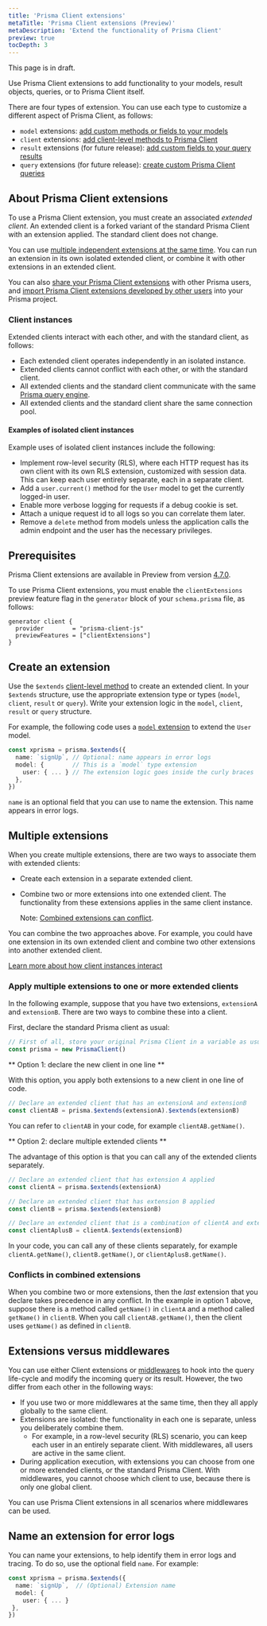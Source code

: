 ```yaml
---
title: 'Prisma Client extensions'
metaTitle: 'Prisma Client extensions (Preview)'
metaDescription: 'Extend the functionality of Prisma Client'
preview: true
tocDepth: 3
---
```


<TopBlock>

<Admonition type="warning">

This page is in draft.

</Admonition>

Use Prisma Client extensions to add functionality to your models, result objects, queries, or to Prisma Client itself.

There are four types of extension. You can use each type to customize a different aspect of Prisma Client, as follows:

- `model` extensions: [add custom methods or fields to your models](/concepts/components/prisma-client/client-extensions/model)
- `client` extensions: [add client-level methods to Prisma Client](/concepts/components/prisma-client/client-extensions/client)
- `result` extensions (for future release): [add custom fields to your query results](/concepts/components/prisma-client/client-extensions/result)
- `query` extensions (for future release): [create custom Prisma Client queries](/concepts/components/prisma-client/client-extensions/query)

</TopBlock>

## About Prisma Client extensions

To use a Prisma Client extension, you must create an associated _extended client_. An extended client is a forked variant of the standard Prisma Client with an extension applied. The standard client does not change.

You can use [multiple independent extensions at the same time](#multiple-extensions). You can run an extension in its own isolated extended client, or combine it with other extensions in an extended client.

You can also [share your Prisma Client extensions](/concepts/components/prisma-client/client-extensions/shared-extensions) with other Prisma users, and [import Prisma Client extensions developed by other users](#install-a-packaged-extension) into your Prisma project.

### Client instances

Extended clients interact with each other, and with the standard client, as follows:

- Each extended client operates independently in an isolated instance.
- Extended clients cannot conflict with each other, or with the standard client.
- All extended clients and the standard client communicate with the same [Prisma query engine](/concepts/components/prisma-engines/query-engine).
- All extended clients and the standard client share the same connection pool.

#### Examples of isolated client instances

Example uses of isolated client instances include the following:

- Implement row-level security (RLS), where each HTTP request has its own client with its own RLS extension, customized with session data. This can keep each user entirely separate, each in a separate client.
- Add a `user.current()` method for the `User` model to get the currently logged-in user.
- Enable more verbose logging for requests if a debug cookie is set.
- Attach a unique request id to all logs so you can correlate them later.
- Remove a `delete` method from models unless the application calls the admin endpoint and the user has the necessary privileges.

## Prerequisites

Prisma Client extensions are available in Preview from version [4.7.0](https://github.com/prisma/prisma/releases/tag/4.7.0).

To use Prisma Client extensions, you must enable the `clientExtensions` preview feature flag in the `generator` block of your `schema.prisma` file, as follows:

```prisma
generator client {
  provider        = "prisma-client-js"
  previewFeatures = ["clientExtensions"]
}
```

## Create an extension

Use the `$extends` [client-level method](/reference/api-reference/prisma-client-reference#client-methods) to create an extended client. In your `$extends` structure, use the appropriate extension type or types (`model`, `client`, `result` or `query`). Write your extension logic in the `model`, `client`, `result` or `query` structure.

For example, the following code uses a [`model` extension](/concepts/components/prisma-client/client-extensions/model) to extend the `User` model.

```ts
const xprisma = prisma.$extends({
  name: `signUp`, // Optional: name appears in error logs
  model: {        // This is a `model` type extension
    user: { ... } // The extension logic goes inside the curly braces
  },
})
```

`name` is an optional field that you can use to name the extension. This name appears in error logs.

## Multiple extensions

When you create multiple extensions, there are two ways to associate them with extended clients:

- Create each extension in a separate extended client.
- Combine two or more extensions into one extended client. The functionality from these extensions applies in the same client instance.

  Note: [Combined extensions can conflict](#conflicts-in-combined-extensions).

You can combine the two approaches above. For example, you could have one extension in its own extended client and combine two other extensions into another extended client.

[Learn more about how client instances interact](#client-instances)

### Apply multiple extensions to one or more extended clients

In the following example, suppose that you have two extensions, `extensionA` and `extensionB`. There are two ways to combine these into a client.

First, declare the standard Prisma client as usual:

```ts
// First of all, store your original Prisma Client in a variable as usual
const prisma = new PrismaClient()
```

** Option 1: declare the new client in one line **

With this option, you apply both extensions to a new client in one line of code.

```ts
// Declare an extended client that has an extensionA and extensionB
const clientAB = prisma.$extends(extensionA).$extends(extensionB)
```

You can refer to `clientAB` in your code, for example `clientAB.getName()`.

** Option 2: declare multiple extended clients **

The advantage of this option is that you can call any of the extended clients separately.

```ts
// Declare an extended client that has extension A applied
const clientA = prisma.$extends(extensionA)

// Declare an extended client that has extension B applied
const clientB = prisma.$extends(extensionB)

// Declare an extended client that is a combination of clientA and extensionB
const clientAplusB = clientA.$extends(extensionB)
```

In your code, you can call any of these clients separately, for example `clientA.getName()`, `clientB.getName()`, or `clientAplusB.getName()`.

### Conflicts in combined extensions

When you combine two or more extensions, then the _last_ extension that you declare takes precedence in any conflict. In the example in option 1 above, suppose there is a method called `getName()` in `clientA` and a method called `getName()` in `clientB`. When you call `clientAB.getName()`, then the client uses `getName()` as defined in `clientB`.

## Extensions versus middlewares

You can use either Client extensions or [middlewares](/concepts/components/prisma-client/middleware#performance-and-appropriate-use-cases) to hook into the query life-cycle and modify the incoming query or its result. However, the two differ from each other in the following ways:

- If you use two or more middlewares at the same time, then they all apply globally to the same client.
- Extensions are isolated: the functionality in each one is separate, unless you deliberately combine them.
  - For example, in a row-level security (RLS) scenario, you can keep each user in an entirely separate client. With middlewares, all users are active in the same client.
- During application execution, with extensions you can choose from one or more extended clients, or the standard Prisma Client. With middlewares, you cannot choose which client to use, because there is only one global client.

You can use Prisma Client extensions in all scenarios where middlewares can be used.

## Name an extension for error logs

You can name your extensions, to help identify them in error logs and tracing. To do so, use the optional field `name`. For example:

```ts
const xprisma = prisma.$extends({
  name: `signUp`,  // (Optional) Extension name
  model: {
    user: { ... }
 },
})
```
